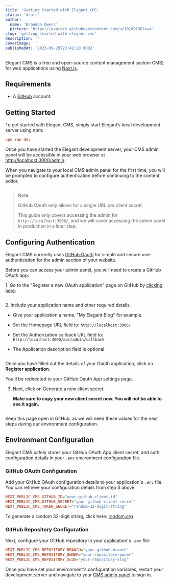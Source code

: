 ```yaml
---
title: 'Getting Started with Elegant CMS'
status: 'draft'
author:
  name: 'Brandon Owens'
  picture: 'https://avatars.githubusercontent.com/u/10189130?v=4'
slug: 'getting-started-with-elegant-cms'
description: ''
coverImage: ''
publishedAt: '2023-09-29T23:41:28.000Z'
---
```


Elegant CMS is a free and open-source content management system CMS) for web applications using [Next.js](https://nextjs.org/).

## Requirements

- A [GitHub](https://github.com/) account.

## Getting Started

To get started with Elegant CMS, simply start Elegant’s local development server using npm:

```ini
npm run dev
```

Once you have started the Elegant development server, your CMS admin panel will be accessible in your web browser at [http://localhost:3000/admin](http://localhost:3000/admin).

When you navigate to your local CMS admin panel for the first time, you will be prompted to configure authentication before continuing to the content editor.



<div class="my-8 shadow-xl"><img class="rounded-xl" src="/images/270824164-df66a8e1-c8a8-4eed-a8e9-1b5fb554d24c-Y5MT.png" alt=""></div>



> Note:
> 
> GitHub OAuth only allows for a single URL per client secret.
> 
> This guide only covers accessing the admin for `http://localhost:3000/`, and we will cover accessing the admin panel in production in a later step.

## Configuring Authentication

Elegant CMS currently uses [GitHub Oauth](https://docs.github.com/en/apps/oauth-apps) for simple and secure user authentication for the admin section of your website.

Before you can access your admin panel, you will need to create a GitHub OAuth app:

1\. Go to the "Register a new OAuth application" page on GitHub by [clicking here](https://github.com/settings/applications/new).



<div class="my-8 shadow-xl"><img class="rounded-xl" src="/images/269766435-13525d21-0b88-4132-873d-14c75ba5c09c-M0OD.png" alt=""></div>



2\. Include your application name and other required details.

- Give your application a name, "My Elegant Blog" for example.

- Set the Homepage URL field to: `http://localhost:3000/`

- Set the Authorization callback URL field to: `http://localhost:3000/api/admin/callback`

- The Application description field is optional.



<div class="my-8 shadow-xl"><img class="rounded-xl" src="/images/269766435-13525d21-0b88-4132-873d-14c75ba5c09c--1--M2Mz.png" alt=""></div>



Once you have filled out the details of your Oauth application, click on **Register application**.

You'll be redirected to your GitHub Oauth App settings page.

3. Next, click on Generate a new client secret.

    **Make sure to copy your new client secret now. You will not be able to see it again.**



<div class="my-8 shadow-xl"><img class="rounded-xl" src="/images/269767514-a89c114b-bbdb-4f22-910c-8d4d879997ec-gwNT.png" alt=""></div>



Keep this page open in GitHub, as we will need these values for the next steps during our environment configuration.

## Environment Configuration

Elegant CMS safely stores your GitHub OAuth App client secret, and auth configuration details in your `.env` environment configuration file.

### GitHub OAuth Configuration

Add your GitHub OAuth configuration details to your application's `.env` file. You can retrieve your configuration details from step 3 above:

```ini
NEXT_PUBLIC_CMS_GITHUB_ID="your-github-client-id"
NEXT_PUBLIC_CMS_GITHUB_SECRET="your-github-client-secret"
NEXT_PUBLIC_CMS_TOKEN_SECRET="random-32-digit-string"
```

To generate a random 32-digit string, click here: [random.org](https://www.random.org/strings/?num=1&len=32&digits=on&upperalpha=on&loweralpha=on&unique=on&format=html&rnd=new)

### GitHub Repository Configuration

Next, configure your GitHub repository in your application's `.env` file:

```ini
NEXT_PUBLIC_CMS_REPOSITORY_BRANCH="your-github-branch"
NEXT_PUBLIC_CMS_REPOSITORY_OWNER="your-repository-owner"
NEXT_PUBLIC_CMS_REPOSITORY_SLUG="your-repository-slug"
```



Once you have set your environment's configuration variables, restart your development server and navigate to your [CMS admin panel](http://localhost:3000/admin) to sign in.



<div class="my-8 shadow-xl"><img class="rounded-xl" src="/images/269804560-a04b2d39-59fd-4a66-a752-23d3d4f37ba9-M3MD.png" alt=""></div>



